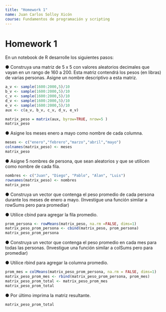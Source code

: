 ```yaml
---
title: "Homework 1"
name: Juan Carlos Solloy Xicón
course: Fundamentos de programación y scripting
---
```


# Homework 1

En un notebook de R desarrolle los siguientes pasos:

● Construya una matriz de 5 x 5 con valores aleatorios decimales que vayan en un rango de 160 a 200. Esta matriz contendrá los pesos (en libras) de varias personas. Asigne un nombre descriptivo a esta matriz.

```r
a_v <- sample(1600:2000,5)/10
b_v <- sample(1600:2000,5)/10
c_v <- sample(1600:2000,5)/10
d_v <- sample(1600:2000,5)/10
e_v <- sample(1600:2000,5)/10
aux <- c(a_v, b_v, c_v, d_v, e_v)

matrix_peso = matrix(aux, byrow=TRUE, nrow=5 )
matrix_peso
```

● Asigne los meses enero a mayo como nombre de cada columna.

```r
meses <- c("enero","febrero","marzo","abril","mayo")
colnames(matrix_peso) <- meses
matrix_peso
```

● Asigne 5 nombres de persona, que sean aleatorios y que se utilicen como nombre de cada fila.

```r
nombres <- c("Juan", "Diego", "Pablo", "Alan", "Luis")
rownames(matrix_peso) <- nombres
matrix_peso
```

● Construya un vector que contenga el peso promedio de cada persona durante los meses de enero a mayo. (Investigue una función similar a rowSums pero para promediar)

● Utilice cbind para agregar la fila promedio.

```r
prom_persona <- rowMeans(matrix_peso, na.rm =FALSE, dims=1)
matrix_peso_prom_persona <- cbind(matrix_peso, prom_persona)
matrix_peso_prom_persona
```

● Construya un vector que contenga el peso promedio en cada mes para todas las personas. (Investigue una función similar a colSums pero para promediar)

● Utilice rbind para agregar la columna promedio.

```r
prom_mes = colMeans(matrix_peso_prom_persona, na.rm = FALSE, dims=1)
matrix_peso_prom_mes <- rbind(matrix_peso_prom_persona, prom_mes)
matrix_peso_prom_total <- matrix_peso_prom_mes
matrix_peso_prom_total
```

● Por último imprima la matriz resultante.

```r
matrix_peso_prom_total
```
